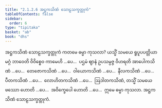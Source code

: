 ```yaml
---
title: "2.1.2.6 အဋ္ဌကသိဏံ သောဠသက္ခတ္တုကံ"
tableOfContents: false
sidebar:
  order: 6
type: "tipitaka"
basket: "ab"
book: "dhs"
---
```



<DynamicBreadcrumb />

<Paragraph number="624" type="center" book="dhs">
<Emphasis>အဋ္ဌကသိဏံ သောဠသက္ခတ္တုကံ</Emphasis>
</Paragraph>

<Division number="203" book="dhs" e="ch" v="29" p="55">

<Paragraph number="625" book="dhs">
ကတမေ ဓမ္မာ ကုသလာ? ယသ္မိံ သမယေ ရူပူပပတ္တိယာ မဂ္ဂံ ဘာဝေတိ ဝိဝိစ္စေဝ ကာမေဟိ …ပေ…  ပဌမံ ဈာနံ ဥပသမ္ပဇ္ဇ ဝိဟရတိ အာပေါကသိဏံ …ပေ…  တေဇောကသိဏံ …ပေ…  ဝါယောကသိဏံ …ပေ…  နီလကသိဏံ …ပေ…  ပီတကသိဏံ …ပေ…  လောဟိတကသိဏံ …ပေ…  ဩဒါတကသိဏံ, တသ္မိံ သမယေ ဖဿော ဟောတိ …ပေ…  အဝိက္ခေပေါ ဟောတိ …ပေ…  ဣမေ ဓမ္မာ ကုသလာ.

</Paragraph>
</Division>

<Paragraph number="626" type="center" book="dhs">
အဋ္ဌကသိဏံ သောဠသက္ခတ္တုကံ.
</Paragraph>